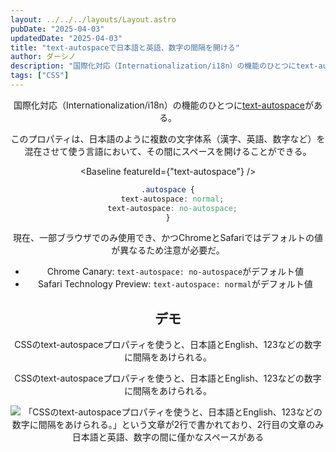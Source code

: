 ```yaml
---
layout: ../../../layouts/Layout.astro
pubDate: "2025-04-03"
updatedDate: "2025-04-03"
title: "text-autospaceで日本語と英語、数字の間隔を開ける"
author: ダーシノ
description: "国際化対応（Internationalization/i18n）の機能のひとつにtext-autospaceがある。このプロパティは、日本語のように複数の文字体系（漢字、英語、数字など）を混在させて使う言語において、その間にスペースを開けることができる。"
tags: ["CSS"]
---
```



<Header {...frontmatter} />

国際化対応（Internationalization/i18n）の機能のひとつに[text-autospace](https://developer.mozilla.org/en-US/docs/Web/CSS/CSS_text)がある。

このプロパティは、日本語のように複数の文字体系（漢字、英語、数字など）を混在させて使う言語において、その間にスペースを開けることができる。

<Baseline featureId={"text-autospace"} />

```css
.autospace {
  text-autospace: normal;
  text-autospace: no-autospace;
}
```

現在、一部ブラウザでのみ使用でき、かつChromeとSafariではデフォルトの値が異なるため注意が必要だ。

- Chrome Canary: `text-autospace: no-autospace`がデフォルト値
- Safari Technology Preview: `text-autospace: normal`がデフォルト値

## デモ

<section id="demo">
  <p class="nospace">CSSのtext-autospaceプロパティを使うと、日本語とEnglish、123などの数字に間隔をあけられる。</p>
  <p class="autospace">CSSのtext-autospaceプロパティを使うと、日本語とEnglish、123などの数字に間隔をあけられる。</p>
</section>

<style>{`
.nospace {
  text-autospace: no-autospace;
}
.autospace {
  text-autospace: normal;
}
`}</style>

![「CSSのtext-autospaceプロパティを使うと、日本語とEnglish、123などの数字に間隔をあけられる。」という文章が2行で書かれており、2行目の文章のみ日本語と英語、数字の間に僅かなスペースがある](./_text-autospace.png)
